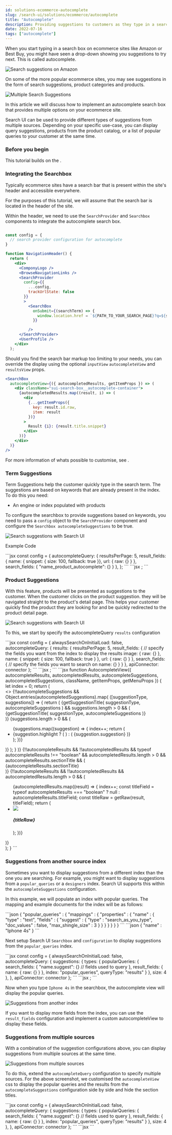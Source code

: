 ```yaml
---
id: solutions-ecommerce-autocomplete
slug: /search-ui/solutions/ecommerce/autocomplete
title: "Autocomplete"
description: Providing suggestions to customers as they type in a search query.
date: 2022-07-16
tags: ["autocomplete"]
---
```


When you start typing in a search box on ecommerce sites like Amazon or Best Buy, you might have seen a drop-down showing you suggestions to try next. This is called autocomplete.

![Search suggestions on Amazon](images/ecommerce/autocomplete/query-suggestions-amazon.png)

On some of the more popular ecommerce sites, you may see suggestions in the form of search suggestions, product categories and products.

![Multiple Search Suggestions](images/ecommerce/autocomplete/federated-search-products.png)

In this article we will discuss how to implement an autocomplete search box that provides multiple options on your ecommerce site.

Search UI can be used to provide different types of suggestions from multiple sources. Depending on your specific use-case, you can display query suggestions, products from the product catalog, or a list of popular queries to your customer at the same time.

### Before you begin

This tutorial builds on the <DocLink id="api-react-components-search-box" text="searchbox autocomplete documentation" />.

### Integrating the Searchbox

Typically ecommerce sites have a search bar that is present within the site's header and accessible everywhere.

For the purposes of this tutorial, we will assume that the search bar is located in the header of the site.

Within the header, we need to use the `SearchProvider` and `Searchbox` components to integrate the autocomplete search box.

```jsx

const config = {
  // search provider configuration for autocomplete
}

function NavigationHeader() {
  return (
    <div>
      <ComponyLogo />
      <BrowseNavigationLinks />
      <SearchProvider
        config={{
          ...config,
          trackUrlState: false
        }}
        >
          <SearchBox
            onSubmit={(searchTerm) => {
              window.location.href = `${PATH_TO_YOUR_SEARCH_PAGE}?q=${searchTerm}`;
            }}

          />
      </SearchProvider>
      <UserProfile />
    </div>
  );
```

Should you find the search bar markup too limiting to your needs, you can override the display using the optional `inputView` `autocompleteView` and `resultsView` props.

```jsx
<SearchBox
  autocompleteView={({ autocompletedResults, getItemProps }) => (
    <div className="sui-search-box__autocomplete-container">
      {autocompletedResults.map((result, i) => (
        <div
          {...getItemProps({
            key: result.id.raw,
            item: result
          })}
        >
          Result {i}: {result.title.snippet}
        </div>
      ))}
    </div>
  )}
/>
```

For more information of whats possible to customise, see <DocLink id="api-react-components-search-box" text="searchbox autocomplete documentation" />.

### Term Suggestions

Term Suggestions help the customer quickly type in the search term. The suggestions are based on keywords that are already present in the index. To do this you need:

- An engine or index populated with products

To configure the searchbox to provide suggestions based on keywords, you need to pass a `config` object to the `SearchProvider` component and configure the `Searchbox autocompleteSuggestions` to be true.

![Search suggestions with Search UI](images/ecommerce/autocomplete/query-suggestions-es-shop.png)

Example Code

<DocTabs>
  <DocTab name="Configuration">
      ```jsx
      const config = {
        autocompleteQuery: {
          resultsPerPage: 5,
          result_fields: {
            name: { snippet: { size: 100, fallback: true }},
            url: { raw: {} }
          },
          search_fields: {
            "name_product_autocomplete": {}
          }
        },
      };
      ```
  </DocTab>
  <DocTab name="Searchbox Component">
      ```jsx
      <SearchBox autocompleteResults={{
        titleField: "name",
        urlField: "url"
      }} />;
      ```
  </DocTab>
</DocTabs>

### Product Suggestions

With this feature, products will be presented as suggestions to the customer. When the customer clicks on the product suggestion. they will be navigated straight to the product's detail page. This helps your customer quickly find the product they are looking for and be quickly redirected to the product detail page.

![Search suggestions with Search UI](images/ecommerce/autocomplete/query-results-es-shop.png)

To this, we start by specify the autocompleteQuery `results` configuration

<DocTabs>
  <DocTab name="Configuration">
      ```jsx
        const config = {
          alwaysSearchOnInitialLoad: false,
          autocompleteQuery: {
            results: {
              resultsPerPage: 5,
              result_fields: {
                // specify the fields you want from the index to display the results
                image: { raw: {} },
                name: { snippet: { size: 100, fallback: true } },
                url: { raw: {} }
              },
              search_fields: {
                // specify the fields you want to search on
                name: {}
              }
            }
          },
          apiConnector: connector
        };
      ```
  </DocTab>
  <DocTab name="Searchbox Component">
      ```jsx
      <SearchBox autocompleteResults={{
        titleField: "name",
        urlField: "url"
      }} autocompleteView={AutocompleteView} />;
      ```
  </DocTab>
  <DocTab name="Autocomplete View Component">
      ```jsx
        function AutocompleteView({
          autocompleteResults,
          autocompletedResults,
          autocompleteSuggestions,
          autocompletedSuggestions,
          className,
          getItemProps,
          getMenuProps
        }) {
          let index = 0;
          return (
            <div
              {...getMenuProps({
                className: ["sui-search-box__autocomplete-container", className].join(
                  " "
                )
              })}
            >
              <>
                {!!autocompleteSuggestions &&
                  Object.entries(autocompletedSuggestions).map(
                    ([suggestionType, suggestions]) => {
                      return (
                        <React.Fragment key={suggestionType}>
                          {getSuggestionTitle(
                            suggestionType,
                            autocompleteSuggestions
                          ) &&
                            suggestions.length > 0 && (
                              <div className="sui-search-box__section-title">
                                {getSuggestionTitle(
                                  suggestionType,
                                  autocompleteSuggestions
                                )}
                              </div>
                            )}
                          {suggestions.length > 0 && (
                            <ul className="sui-search-box__suggestion-list">
                              {suggestions.map((suggestion) => {
                                index++;
                                return (
                                  <li
                                    {...getItemProps({
                                      key:
                                        suggestion.suggestion || suggestion.highlight,
                                      index: index - 1,
                                      item: suggestion
                                    })}
                                    data-transaction-name="query suggestion"
                                  >
                                    {suggestion.highlight ? (
                                      <span
                                        dangerouslySetInnerHTML={{
                                          __html: suggestion.highlight
                                        }}
                                      />
                                    ) : (
                                      <span>{suggestion.suggestion}</span>
                                    )}
                                  </li>
                                );
                              })}
                            </ul>
                          )}
                        </React.Fragment>
                      );
                    }
                  )}
                {!!autocompleteResults &&
                  !!autocompletedResults &&
                  typeof autocompleteResults !== "boolean" &&
                  autocompletedResults.length > 0 &&
                  autocompleteResults.sectionTitle && (
                    <div className="sui-search-box__section-title">
                      {autocompleteResults.sectionTitle}
                    </div>
                  )}
                {!!autocompleteResults &&
                  !!autocompletedResults &&
                  autocompletedResults.length > 0 && (
                    <ul className="autocomplete-results">
                      {autocompletedResults.map((result) => {
                        index++;
                        const titleField =
                          typeof autocompleteResults === "boolean"
                            ? null
                            : autocompleteResults.titleField;
                        const titleRaw = getRaw(result, titleField);
                        return (
                          <li
                            {...getItemProps({
                              key: result.id.raw,
                              index: index - 1,
                              item: result
                            })}
                            className="autocomplete-result-item"
                          >
                            <img
                              className="autocomplete-result-item--img"
                              src={result.image.raw}
                            />
                            <h5>{titleRaw}</h5>
                          </li>
                        );
                      })}
                    </ul>
                  )}
              </>
            </div>
          );
        }
      ```
  </DocTab>
</DocTabs>

### Suggestions from another source index

<DocCallOut color="warning" title="Requires Elasticsearch Connector" />

Sometimes you want to display suggestions from a different index than the one you are searching. For example, you might want to display suggestions from a `popular_queries` or a `designers` index. Search UI supports this within the `autocompleteSuggestions` configuration.

In this example, we will populate an index with popular queries. The mapping and example documents for the index will be as follows:

<DocTabs>
  <DocTab name="Mapping">
```json
{
  "popular_queries" : {
      "mappings" : {
        "properties" : {
          "name" : {
            "type" : "text",
            "fields" : {
              "suggest" : {
              "type" : "search_as_you_type",
              "doc_values" : false,
              "max_shingle_size" : 3
              }
            }
          }
        }
      }
    }
}
```
      </DocTab>
      <DocTab name="Example Document">
```json
{
  "name" : "Iphone 4s"
}
```
      </DocTab>
</DocTabs>

Next setup Search UI `Searchbox` and `configuration` to display suggestions from the `popular_queries` index.

<DocTabs>
  <DocTab name="Search Configuration">
      ```jsx
        const config = {
          alwaysSearchOnInitialLoad: false,
          autocompleteQuery: {
            suggestions: {
              types: {
                popularQueries: {
                  search_fields: {
                    "name.suggest": {} // fields used to query
                  },
                  result_fields: {
                    name: {
                      raw: {}
                    }
                  },
                  index: "popular_queries",
                  queryType: "results"
                }
              },
              size: 4
            },
          },
          apiConnector: connector
        };
      ```
  </DocTab>
  <DocTab name="Searchbox Component Configuration">
      ```jsx
      <SearchBox autocompleteSuggestions={{
        popularQueries: {
          sectionTitle: "Popular queries",
          queryType: "results",
          displayField: "name"
        }
      }} />;
      ```
  </DocTab>
</DocTabs>

Now when you type `Iphone 4s` in the searchbox, the autocomplete view will display the popular queries.

![Suggestions from another index](images/ecommerce/autocomplete/query-suggestions-popular-queries.png)

If you want to display more fields from the index, you can use the `result_fields` configuration and implement a custom autocompleteView to display these fields.

### Suggestions from multiple sources

With a combination of the suggestion configurations above, you can display suggestions from multiple sources at the same time.

![Suggestions from multiple sources](images/ecommerce/autocomplete/query-suggestions-multiple-sources.png)

To do this, extend the `autocompleteQuery` configuration to specify multiple sources. For the above screenshot, we customised the `autocompleteView` css to display the popular queries and the results from the `autocompleteSuggestions` configuration side by side and hide the section titles.

<DocTabs>
  <DocTab name="Search Configuration">
      ```jsx
        const config = {
          alwaysSearchOnInitialLoad: false,
          autocompleteQuery: {
            suggestions: {
              types: {
                popularQueries: {
                  search_fields: {
                    "name.suggest": {} // fields used to query
                  },
                  result_fields: {
                    name: {
                      raw: {}
                    }
                  },
                  index: "popular_queries",
                  queryType: "results"
                }
              },
              size: 4
            },
          },
          apiConnector: connector
        };
      ```
  </DocTab>
  <DocTab name="Searchbox Component Configuration">
      ```jsx
      <SearchBox
        autocompleteResults={{
          sectionTitle: "Products",
          titleField: "name",
          urlField: "url"
        }}
        autocompleteSuggestions={{
          popularQueries: {
            sectionTitle: "Popular queries",
            queryType: "results",
            displayField: "name"
          }
        }}
      />
      ```
  </DocTab>
</DocTabs>

